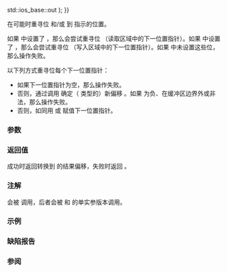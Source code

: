 {{cpp/io/strstreambuf/title|seekpos}}
{{cpp/io/strstreambuf/navbar}}
{{ddcl|deprecated=c++98|removed=c++26|1=
protected:
virtual pos_type seekpos( pos_type sp,
                          std::ios_base::openmode which =
                              std::ios_base::in {{!}} std::ios_base::out );
}}

在可能时重寻位 {{lc|std::basic_streambuf::gptr}} 和/或 {{lc|std::basic_streambuf::pptr}} 到 {{c|sp}} 指示的位置。

如果 {{c|which}} 中设置了 {{lc|std::ios_base::in}}，那么会尝试重寻位 {{tt|gptr()}}（读取区域中的下一位置指针）。如果 {{c|which}} 中设置了 {{lc|std::ios_base::out}}，那么会尝试重寻位 {{tt|pptr()}}（写入区域中的下一位置指针）。如果 {{c|which}} 中未设置这些位，那么操作失败。

以下列方式重寻位每个下一位置指针：
* 如果下一位置指针为空，那么操作失败。
* 否则，通过调用 {{c|sp.offset()}} 确定（{{tt|off_type}} 类型的）新偏移 {{c|newoff}}。如果 {{c|newoff}} 为负、在缓冲区边界外或非法，那么操作失败。
* 否则，如同用 {{c|1=gptr() = eback() + newoff}} 或 {{c|1=pptr() = pbase() + newoff}} 赋值下一位置指针。

===参数===
{{par begin}}
{{par|sp|流位置，由 {{lc|seekoff()}} 或 {{tt|seekpos()}} 获得者}}
{{par|which|定义会影响到的输入和/或输出序列。它可以是下列常量之一或它们的组合：
{{cpp/io/ios_base/openmode streambuf consts}}}}
{{par end}}

===返回值===
成功时返回转换到 {{tt|pos_type}} 的结果偏移，失败时返回 {{c|pos_type(off_type(-1))}}。

===注解===
{{tt|seekpos()}} 会被 {{lc|std::basic_streambuf::pubseekpos()}} 调用，后者会被 {{lc|std::basic_istream::seekg()}} 和 {{lc|std::basic_ostream::seekp()}} 的单实参版本调用。

===示例===
{{example
|code=
#include &lt;cstring&gt;
#include &lt;iostream&gt;
#include &lt;strstream&gt;

struct mybuf : std::strstreambuf
{
    mybuf(const char* str) : std::strstreambuf(str, std::strlen(str)) {}
    
    pos_type seekpos(pos_type sp, std::ios_base::openmode which)
    {
        std::cout &lt;&lt; "在 seekpos(" &lt;&lt; sp &lt;&lt; ") 前，读取区域的大小是 "
                  &lt;&lt; egptr() - eback() &lt;&lt; "，其中有 "
                  &lt;&lt; egptr() - gptr() &lt;&lt; " 个可用读取位置。\n";
 
        pos_type rc = std::strstreambuf::seekpos(sp, which);
 
        std::cout &lt;&lt; "seekpos() 返回 " &lt;&lt; rc &lt;&lt; "。\n在调用后，"
                  &lt;&lt; "读取区域的大小是 "
                  &lt;&lt; egptr() - eback() &lt;&lt; "，其中有 "
                  &lt;&lt; egptr() - gptr() &lt;&lt; " 个可用读取位置。\n";
 
        return rc;
    }
};

int main()
{
    mybuf buf("12345");
    std::iostream stream(&amp;buf);
    stream.seekg(2);
}
|output=
在 seekpos(2) 前，读取区域的大小是 5，其中有 5 个可用读取位置。
seekpos() 返回 2。
在调用后，读取区域的大小是 5，其中有 3 个可用读取位置。
}}

===缺陷报告===
{{dr list begin}}
{{dr list item|wg=lwg|dr=55|std=C++98|before={{tt|seekpos}} 在失败时返回了未定义的无效流位置|after=失败时返回 {{c|pos_type(off_type(-1))}}}}
{{dr list end}}

===参阅===
{{dsc begin}}
{{dsc inc|cpp/io/strstreambuf/dsc seekoff}}
{{dsc inc|cpp/io/basic_streambuf/dsc seekpos}}
{{dsc inc|cpp/io/basic_stringbuf/dsc seekpos}}
{{dsc inc|cpp/io/basic_filebuf/dsc seekpos}}
{{dsc end}}

{{langlinks|de|en|es|fr|it|ja|pt|ru}}